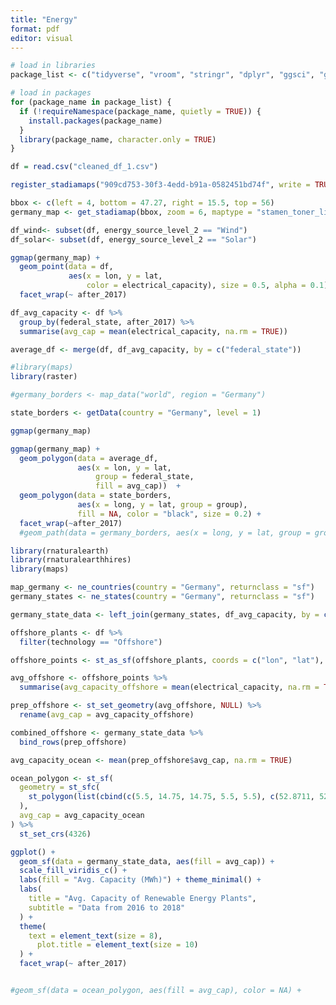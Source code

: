 ```yaml
---
title: "Energy"
format: pdf
editor: visual
---
```


```r
# load in libraries
package_list <- c("tidyverse", "vroom", "stringr", "dplyr", "ggsci", "gridExtra", "cowplot", "ggplot2", "ggmap", "sf")

# load in packages
for (package_name in package_list) {
  if (!requireNamespace(package_name, quietly = TRUE)) {
    install.packages(package_name)
  }
  library(package_name, character.only = TRUE)
}
```

```r
df = read.csv("cleaned_df_1.csv")
```

```r
register_stadiamaps("909cd753-30f3-4edd-b91a-0582451bd74f", write = TRUE)
```

```r
bbox <- c(left = 4, bottom = 47.27, right = 15.5, top = 56)
germany_map <- get_stadiamap(bbox, zoom = 6, maptype = "stamen_toner_lite")
```

```r
df_wind<- subset(df, energy_source_level_2 == "Wind")
df_solar<- subset(df, energy_source_level_2 == "Solar")

```

```r
ggmap(germany_map) + 
  geom_point(data = df, 
             aes(x = lon, y = lat, 
                 color = electrical_capacity), size = 0.5, alpha = 0.1) +
  facet_wrap(~ after_2017)
```

```r
df_avg_capacity <- df %>%
  group_by(federal_state, after_2017) %>%
  summarise(avg_cap = mean(electrical_capacity, na.rm = TRUE))
```

```r
average_df <- merge(df, df_avg_capacity, by = c("federal_state"))
```

```r
#library(maps)
library(raster)
```

```r
#germany_borders <- map_data("world", region = "Germany")
```

```r
state_borders <- getData(country = "Germany", level = 1)
```

```r
ggmap(germany_map)
```

```r
ggmap(germany_map) +
  geom_polygon(data = average_df, 
               aes(x = lon, y = lat, 
                   group = federal_state, 
                   fill = avg_cap))  + 
  geom_polygon(data = state_borders, 
               aes(x = long, y = lat, group = group), 
               fill = NA, color = "black", size = 0.2) + 
  facet_wrap(~after_2017)
  #geom_path(data = germany_borders, aes(x = long, y = lat, group = group), size = 0.2)
```

```r
library(rnaturalearth)
library(rnaturalearthhires)
library(maps)
```

```r
map_germany <- ne_countries(country = "Germany", returnclass = "sf")
germany_states <- ne_states(country = "Germany", returnclass = "sf")
```

```r
germany_state_data <- left_join(germany_states, df_avg_capacity, by = c("name" = "federal_state"))
```

```r
offshore_plants <- df %>%
  filter(technology == "Offshore")

offshore_points <- st_as_sf(offshore_plants, coords = c("lon", "lat"), crs = 4326)

avg_offshore <- offshore_points %>%
  summarise(avg_capacity_offshore = mean(electrical_capacity, na.rm = TRUE))
```

```r
prep_offshore <- st_set_geometry(avg_offshore, NULL) %>%
  rename(avg_cap = avg_capacity_offshore)
```

```r
combined_offshore <- germany_state_data %>%
  bind_rows(prep_offshore)
```



```r
avg_capacity_ocean <- mean(prep_offshore$avg_cap, na.rm = TRUE)
```


```r
ocean_polygon <- st_sf(
  geometry = st_sfc(
    st_polygon(list(cbind(c(5.5, 14.75, 14.75, 5.5, 5.5), c(52.8711, 52.8711, 55.9193, 55.9193, 52.8711))))
  ),
  avg_cap = avg_capacity_ocean
) %>%
  st_set_crs(4326)
```


```r
ggplot() + 
  geom_sf(data = germany_state_data, aes(fill = avg_cap)) + 
  scale_fill_viridis_c() + 
  labs(fill = "Avg. Capacity (MWh)") + theme_minimal() + 
  labs(
    title = "Avg. Capacity of Renewable Energy Plants",
    subtitle = "Data from 2016 to 2018"
  ) + 
  theme(
    text = element_text(size = 8),
      plot.title = element_text(size = 10)
  ) + 
  facet_wrap(~ after_2017)


#geom_sf(data = ocean_polygon, aes(fill = avg_cap), color = NA) +
```



